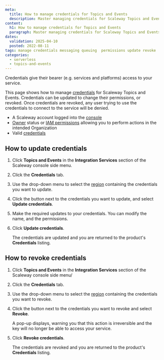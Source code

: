 ```yaml
---
meta:
  title: How to manage credentials for Topics and Events
  description: Master managing credentials for Scaleway Topics and Events. Follow this guide to securely update, rotate, and control access to your messaging services.
content:
  h1: How to manage credentials for Topics and Events
  paragraph: Master managing credentials for Scaleway Topics and Events. Follow this guide to securely update, rotate, and control access to your messaging services.
dates:
  validation: 2025-04-10
  posted: 2022-08-11 
tags: manage credentials messaging queuing  permissions update revoke 
categories:
  - serverless
  - topics-and-events 
---
```



Credentials give their bearer (e.g. services and platforms) access to your service. 

This page shows how to manage [credentials](/topics-and-events/concepts/#credentials) for Scaleway Topics and Events. Credentials can be updated to change their permissions, or revoked. Once credentials are revoked, any user trying to use the credentials to connect to the service will be denied.

<Requirements />

- A Scaleway account logged into the [console](https://console.scaleway.com)
- [Owner](/iam/concepts/#owner) status or [IAM permissions](/iam/concepts/#permission) allowing you to perform actions in the intended Organization
- Valid [credentials](/topics-and-events/how-to/create-credentials/)

## How to update credentials

1. Click **Topics and Events** in the **Integration Services** section of the Scaleway console side menu.

2. Click the **Credentials** tab.

3. Use the drop-down menu to select the [region](/topics-and-events/concepts/#region) containing the credentials you want to update.

4. Click the <Icon name="more" /> button next to the credentials you want to update, and select **Update credentials**.

5. Make the required updates to your credentials. You can modify the name, and the permissions.

6. Click **Update credentials**.

    The credentials are updated and you are returned to the product's **Credentials** listing.

## How to revoke credentials

1. Click **Topics and Events** in the **Integration Services** section of the Scaleway console side menu/

2. Click the **Credentials** tab.

3. Use the drop-down menu to select the [region](/topics-and-events/concepts/#region) containing the credentials you want to revoke.

4. Click the <Icon name="more" /> button next to the credentials you want to revoke and select **Revoke**.

    A pop-up displays, warning you that this action is irreversible and the key will no longer be able to access your service.

5. Click **Revoke credentials**.

    The credentials are revoked and you are returned to the product's **Credentials** listing.


